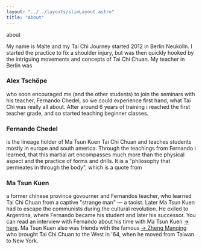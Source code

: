 ```yaml
---
layout: "../../layouts/slimLayout.astro"
title: "About"
---
```


<CurvedHeadline tag="h1" type="slope" direction="R2L" offset="10" class="top-[30px] sm:top-[100px]  fill-terracotta">about</CurvedHeadline>

My name is Malte and my Tai Chi Journey started 2012 in Berlin Neukölln. I started the practice to fix a shoulder injury, but was then quickly hooked by the intriguing movements and concepts of Tai Chi Chuan.
My teacher in Berlin was

### Alex Tschöpe

who soon encouraged me (and the other students) to join the seminars with his teacher, Fernando Chedel, so we could experience first hand, what Tai Chi was really all about. After around 6 years of training i reached the first teacher grade, and so started teaching beginner classes.

### Fernando Chedel

is the lineage holder of Ma Tsun Kuen Tai Chi Chuan and teaches students mostly in europe and south america. Through the teachings from Fernando i learned, that this martial art encompasses much more than the physical aspect and the practice of forms and drills.
It is a "philosophy that permeates in through the body", which is a quote from

### Ma Tsun Kuen

a former chinese province govourner and Fernandos teacher, who learned Tai Chi Chuan from a captive "strange man" — a taoist. Later Ma Tsun Kuen had to escape the communists during the cultural revolution. He exiled to Argentina, where Fernando became his student and later his successor.
You can read an interview with Fernando about his time with Ma Tsun Kuen 
<a href="http://matsunkuen.com/interview-with-ronnie-robbinson/" target="_blank">-> here</a>.
Ma Tsun Kuen also was friends with the famous <a href="https://en.wikipedia.org/wiki/Cheng_Man-ch%27ing" target="_blank">-> Zheng Manqing</a> who brought Tai Chi Chuan to the West in '64, when he moved from Taiwan to New York.
